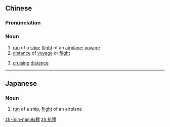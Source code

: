 ==Chinese==
{{zh-forms}}

===Pronunciation===
{{zh-pron
|m=hángchéng
|c=hong4 cing4
|mn=xm,qz,zz,twv:hâng-thêng/tw:hâng-têng
|cat=n
}}

===Noun===
{{zh-noun}}

# [[run]] of a [[ship]]; [[flight]] of an [[airplane]]; [[voyage]]
# [[distance]] of [[voyage]] or [[flight]]
# {{lb|zh|aeronautics}} [[cruising]] [[distance]]

----

==Japanese==
{{ja-kanjitab|こう|てい|yomi=on}}

===Noun===
{{ja-noun|こうてい}}

# [[run]] of a ship, [[flight]] of an airplane
#: {{ja-usex|５時間の航程|ご-じかん の こうてい|5-hour trip}}

[[zh-min-nan:航程]]
[[zh:航程]]
